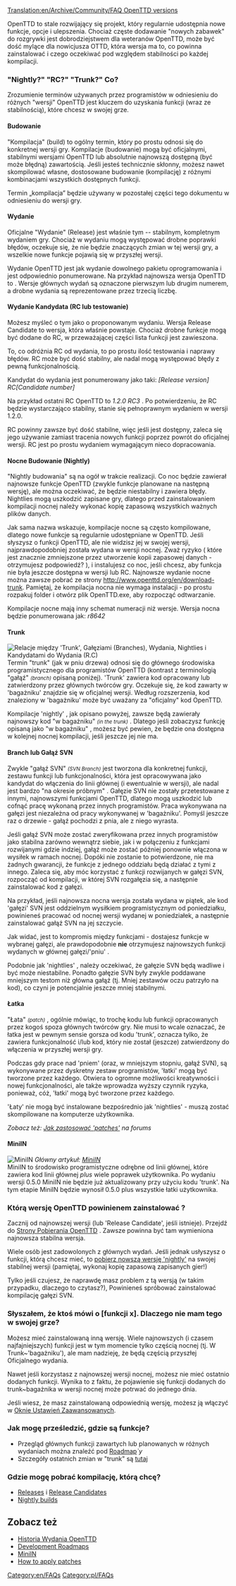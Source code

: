 [[Translation:en/Archive/Community/FAQ OpenTTD versions]]
<!-- {{outdated|MiniIN is dead and OpenTTD migrated to GitHub.}} -->
{{pl/Nieaktualizowane|MiniIN nie działa, a OpenTTD migruje do GitHub.}}



OpenTTD to stale rozwijający się projekt, który regularnie udostępnia nowe funkcje, opcje i ulepszenia. Chociaż częste dodawanie  "nowych zabawek" do rozgrywki jest dobrodziejstwem dla weteranów OpenTTD, może być dość mylące dla nowicjusza OTTD, która wersja ma to, co powinna zainstalować i czego oczekiwać pod względem stabilności po każdej kompilacji.

=== "Nightly?"  "RC?"  "Trunk?"  Co?===
Zrozumienie terminów używanych przez programistów w odniesieniu do różnych "wersji" OpenTTD jest kluczem do uzyskania funkcji (wraz ze stabilnością), które chcesz w swojej grze.

====Budowanie====
"Kompilacja" (build) to ogólny termin, który po prostu odnosi się do konkretnej wersji gry. Kompilacje (budowanie) mogą być oficjalnymi, stabilnymi wersjami OpenTTD lub absolutnie najnowszą dostępną (być może błędną) zawartością. Jeśli jesteś technicznie skłonny, możesz nawet skompilować własne, dostosowane budowanie (kompilację) z różnymi kombinacjami wszystkich dostępnych funkcji.

Termin „kompilacja” będzie używany w pozostałej części tego dokumentu w odniesieniu do wersji gry.

====Wydanie====
Oficjalne "Wydanie" (Release) jest właśnie tym -- stabilnym, kompletnym wydaniem gry. Chociaż w wydaniu mogą występować drobne poprawki błędów, oczekuje się, że nie będzie znaczących zmian w tej wersji gry, a wszelkie nowe funkcje pojawią się w przyszłej wersji.  

Wydanie OpenTTD jest jak wydanie dowolnego pakietu oprogramowania i jest odpowiednio ponumerowane. Na przykład najnowsza wersja OpenTTD to {{en/Version}}. Wersje głównych wydań są oznaczone pierwszym lub drugim numerem, a drobne wydania są reprezentowane przez trzecią liczbę.

====Wydanie Kandydata (RC lub testowanie)====
Możesz myśleć o tym jako o proponowanym wydaniu. Wersja Release Candidate to wersja, która właśnie powstaje. Chociaż drobne funkcje mogą być dodane do RC, w przeważającej części lista funkcji jest zawieszona.

To, co odróżnia RC od wydania, to po prostu ilość testowania i naprawy błędów. RC może być dość stabilny, ale nadal mogą występować błędy z pewną funkcjonalnością.

Kandydat do wydania jest ponumerowany jako taki:
''[Release version] RC[Candidate number]''

Na przykład ostatni RC OpenTTD to ''1.2.0 RC3'' . Po potwierdzeniu, że RC będzie wystarczająco stabilny, stanie się pełnoprawnym wydaniem w wersji 1.2.0.

RC powinny zawsze być dość stabilne, więc jeśli jest dostępny, zaleca się jego używanie zamiast tracenia nowych funkcji poprzez powrót do oficjalnej wersji. RC jest po prostu wydaniem wymagającym nieco dopracowania.

====Nocne Budowanie (Nightly)====
"Nightly budowania" są na ogół w trakcie realizacji. Co noc będzie zawierał najnowsze funkcje OpenTTD (zwykle funkcje planowane na następną wersję), ale można oczekiwać, że będzie niestabilny i zawiera błędy. Nightlies mogą uszkodzić zapisane gry, dlatego przed zainstalowaniem kompilacji nocnej należy wykonać kopię zapasową wszystkich ważnych plików danych.

Jak sama nazwa wskazuje, kompilacje nocne są często kompilowane, dlatego nowe funkcje są regularnie udostępniane w OpenTTD. Jeśli słyszysz o funkcji OpenTTD, ale nie widzisz jej w swojej wersji, najprawdopodobniej została wydana w wersji nocnej. Zważ ryzyko ( które jest znacznie zmniejszone przez utworzenie kopii zapasowej danych - otrzymujesz podpowiedź?  {{en/Emoticon|:)}}),  i instalujesz co noc, jeśli chcesz, aby funkcja nie była jeszcze dostępna w wersji lub RC. Najnowsze wydanie nocne można zawsze pobrać ze strony http://www.openttd.org/en/download-trunk. Pamiętaj, że kompilacja nocna nie wymaga instalacji - po prostu rozpakuj folder i otwórz plik OpenTTD.exe, aby rozpocząć odtwarzanie.


Kompilacje nocne mają inny schemat numeracji niż wersje. Wersja nocna będzie ponumerowana jak:
''r8642''

====Trunk====
[[File:en/Archive/Community/Version Illustration.gif|frame|right|Relacje między <span title='Bagażnikiem'>'Trunk'</span>, Gałęziami <small>''(Branches)''</small>, Wydania, Nightlies i Kandydatami do Wydania ''(R.C)'']]
Termin "trunk" (jak w pniu drzewa) odnosi się do głównego środowiska programistycznego dla programistów OpenTTD (kontrast z terminologią "gałąź" <small>''(branch)''</small> opisaną poniżej). <span title='Bagażnik'>'Trunk'</span> zawiera kod opracowany lub zatwierdzony przez głównych twórców gry. Oczekuje się, że kod zawarty w 'bagażniku' znajdzie się w oficjalnej wersji. Według rozszerzenia, kod znaleziony w 'bagażniku' może być uważany za "oficjalny" kod OpenTTD.

Kompilacje <span title='Nocne builds'>'nightly'</span> , jak opisano powyżej, zawsze będą zawierały najnowszy kod "w bagażniku" <small>''(in the trunk)''</small> . Dlatego jeśli zobaczysz funkcję opisaną jako  "w bagażniku" , możesz być pewien, że będzie ona dostępna w kolejnej nocnej kompilacji, jeśli jeszcze jej nie ma.

====Branch lub Gałąź SVN====
Zwykle "gałąź SVN" <small>''(SVN Branch)''</small> jest tworzona dla konkretnej funkcji, zestawu funkcji lub funkcjonalności, która jest opracowywana jako kandydat do włączenia do linii głównej (i ewentualnie w wersji), ale nadal jest bardzo "na okresie próbnym" . Gałęzie SVN nie zostały przetestowane z innymi, najnowszymi funkcjami OpenTTD, dlatego mogą uszkodzić lub cofnąć pracę wykonaną przez innych programistów. Praca wykonywana na gałęzi jest niezależna od pracy wykonywanej w 'bagażniku'. Pomyśl jeszcze raz o drzewie - gałąź pochodzi z pnia, ale z niego wyrasta.

Jeśli gałąź SVN może zostać zweryfikowana przez innych programistów jako stabilna zarówno wewnątrz siebie, jak i w połączeniu z funkcjami rozwijanymi gdzie indziej, gałąź może zostać później ponownie włączona w wysiłek w ramach nocnej. Dopóki nie zostanie to potwierdzone, nie ma żadnych gwarancji, że funkcje z jednego oddziału będą działać z tymi z innego. Zaleca się, aby móc korzystać z funkcji rozwijanych w gałęzi SVN, rozpocząć od kompilacji, w której SVN rozgałęzia się, a następnie zainstalować kod z gałęzi.

Na przykład, jeśli najnowsza nocna wersja została wydana w piątek, ale kod <span  title='branch'>'gałęzi'</span> SVN jest oddzielnym wysiłkiem programistycznym od poniedziałku, powinieneś pracować od nocnej wersji wydanej w poniedziałek, a następnie zainstalować gałąź SVN na jej szczycie.

Jak widać, jest to kompromis między funkcjami - dostajesz funkcje w wybranej gałęzi, ale prawdopodobnie '''nie''' otrzymujesz najnowszych funkcji wydanych w głównej gałęzi/<span title=trunk>'pniu'</span> .

Podobnie jak 'nightlies' , należy oczekiwać, że gałęzie SVN będą wadliwe i być może niestabilne. Ponadto gałęzie SVN były zwykle poddawane mniejszym testom niż główna gałąź (tj. Mniej zestawów oczu patrzyło na kod), co czyni je potencjalnie jeszcze mniej stabilnymi.

====Łatka====
"Łata" <small>''(patch)''</small> , ogólnie mówiąc, to trochę kodu lub funkcji opracowanych przez kogoś spoza głównych twórców gry. Nie musi to wcale oznaczać, że łatka jest w pewnym sensie gorsza od kodu 'trunk', oznacza tylko, że zawiera funkcjonalność i/lub kod, który nie został (jeszcze) zatwierdzony do włączenia w przyszłej wersji gry.

Podczas gdy prace nad 'pniem' (oraz, w mniejszym stopniu, gałąź SVN), są wykonywane przez dyskretny zestaw programistów, 'łatki' mogą być tworzone przez każdego. Otwiera to ogromne możliwości kreatywności i nowej funkcjonalności, ale także wprowadza wyższy czynnik ryzyka, ponieważ, cóż, 'łatki' mogą być tworzone przez każdego.

'Łaty' nie mogą być instalowane bezpośrednio jak 'nightlies' - muszą zostać skompilowane na komputerze użytkownika.

''Zobacz też: [http://www.tt-forums.net/viewtopic.php?t=21678 Jak zastosować 'patches'] na forums''

====MiniIN====
<!--{{Feature_period|Old|0.5}}-->{{pl/Zgodne zakresy|Old|0.5}}
[[File:en/Archive/Community/MiniIN Illustration.gif|frame|right| MiniIN]]
''Główny artykuł: [[pl/Archive/Community/Mini Integrated Nightly|MiniIN]]''<br>

MiniIN to środowisko programistyczne odrębne od linii głównej, które zawiera kod linii głównej ''plus'' wiele poprawek użytkownika. Po wydaniu wersji 0.5.0 MiniIN nie będzie już aktualizowany przy użyciu kodu 'trunk'. Na tym etapie MiniIN będzie wynosił 0.5.0 plus wszystkie łatki użytkownika.

===Którą wersję OpenTTD powinienem zainstalować ?===
Zacznij od najnowszej wersji (lub 'Release Candidate', jeśli istnieje). Przejdź do [http://www.openttd.org/download-stable Strony Pobierania OpenTTD] . Zawsze powinna być tam wymieniona najnowsza stabilna wersja.

Wiele osób jest zadowolonych z głównych wydań. Jeśli jednak usłyszysz o funkcji, którą chcesz mieć, to [http://nightly.openttd.org/ pobierz nowszą wersję 'nightly'] na swojej stabilnej wersji (pamiętaj, wykonaj kopię zapasową zapisanych gier!)

Tylko jeśli czujesz, że naprawdę masz problem z tą wersją (w takim przypadku, dlaczego to czytasz?), Powinieneś spróbować zainstalować kompilację gałęzi SVN.

===Słyszałem, że ktoś mówi o [funkcji x]. Dlaczego nie mam tego w swojej grze?===
Możesz mieć zainstalowaną inną wersję. Wiele najnowszych (i czasem najfajniejszych) funkcji jest w tym momencie tylko częścią nocnej (tj. W Trunk~'bagażniku'), ale mam nadzieję, że będą częścią przyszłej Oficjalnego wydania.

Nawet jeśli korzystasz z najnowszej wersji nocnej, możesz nie mieć ostatnio dodanych funkcji. Wynika to z faktu, że pojawienie się funkcji dodanych do trunk~bagażnika w wersji nocnej może potrwać do jednego dnia.

Jeśli wiesz, że masz zainstalowaną odpowiednią wersję, możesz ją włączyć w [[pl/Archive/Manual/Settings/Zaawansowane ustawienia|Oknie Ustawień Zaawansowanych]].

===Jak mogę prześledzić, gdzie są funkcje?===
* Przegląd głównych funkcji zawartych lub planowanych w różnych wydaniach można znaleźć pod [[pl/Archive/Lists/MapaDrogowa|Roadmap]]''`y''
* Szczegóły ostatnich zmian w <span title="bagażniku">"trunk"</span> są [http://vcs.openttd.org/svn/log/trunk tutaj]

===Gdzie mogę pobrać kompilację, którą chcę?===
* [http://www.openttd.org/download-stable Releases] i [http://www.openttd.org/download-testing Release Candidates]
* [http://www.openttd.org/download-trunk Nightly builds]

==Zobacz też==
* [[pl/Archive/OpenTTD/Main Page|Historia Wydania OpenTTD]]
* [[pl/Archive/Lists/MapaDrogowa|Development Roadmaps]]
* [[pl/Archive/Community/Mini Integrated Nightly|MiniIN]]
* [http://www.tt-forums.net/viewtopic.php?t=21678 How to apply patches]

[[Category:en/FAQs]] [[Category:pl/FAQs]]